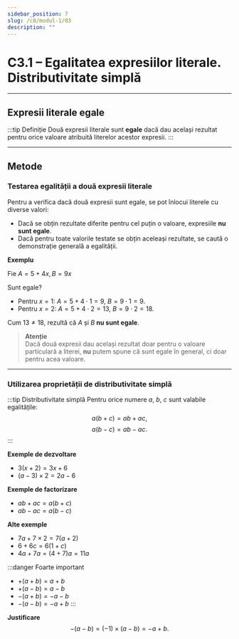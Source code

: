 ```yaml
---
sidebar_position: 7
slug: /c8/modul-1/03
description: ""
---
```


# C3.1 – Egalitatea expresiilor literale. Distributivitate simplă

---

## Expresii literale egale

:::tip Definiție
Două expresii literale sunt **egale** dacă dau același rezultat pentru orice valoare atribuită literelor acestor expresii.
:::

---

## Metode

### Testarea egalității a două expresii literale

Pentru a verifica dacă două expresii sunt egale, se pot înlocui literele cu diverse valori:

- Dacă se obțin rezultate diferite pentru cel puțin o valoare, expresiile **nu sunt egale**.
- Dacă pentru toate valorile testate se obțin aceleași rezultate, se caută o demonstrație generală a egalității.

**Exemplu**

Fie $A = 5 + 4x, \,B = 9x$

Sunt egale?

- Pentru $x = 1$: $A = 5 + 4\cdot 1 = 9$, $B = 9 \cdot 1 = 9$.
- Pentru $x = 2$: $A = 5 + 4\cdot 2 = 13$, $B = 9 \cdot 2 = 18$.

Cum $13 \neq 18$, rezultă că $A$ și $B$ **nu sunt egale**.

> **Atenție**  
> Dacă două expresii dau același rezultat doar pentru o valoare particulară a literei, **nu** putem spune că sunt egale în general, ci doar pentru acea valoare.

---

### Utilizarea proprietății de distributivitate simplă

:::tip Distributivitate simplă
Pentru orice numere $a$, $b$, $c$ sunt valabile egalitățile:
$$
a(b + c) = ab + ac,
$$
$$
a(b - c) = ab - ac.
$$
:::

**Exemple de dezvoltare**

- $3(x + 2) = 3x + 6$
- $(a - 3)\times 2 = 2a - 6$

**Exemple de factorizare**

- $ab + ac = a(b + c)$
- $ab - ac = a(b - c)$

**Alte exemple**

- $7a + 7 \times 2 = 7(a + 2)$
- $6 + 6c = 6(1 + c)$
- $4a + 7a = (4 + 7)a = 11a$

:::danger Foarte important
- $+(a + b) = a + b$
- $+(a - b) = a - b$
- $-(a + b) = -a - b$
- $-(a - b) = -a + b$
:::

**Justificare**  
$$
-(a - b) = (-1)\times (a - b) = -a + b.
$$
